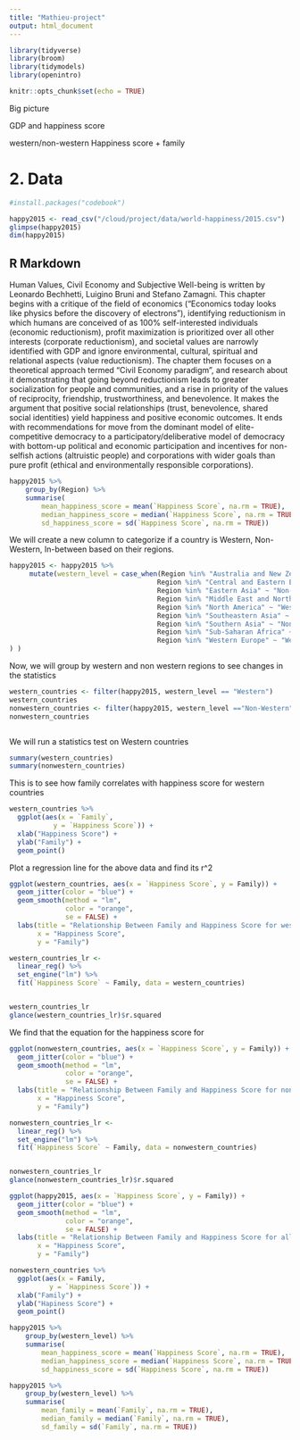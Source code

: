 ```yaml
---
title: "Mathieu-project"
output: html_document
---
```

``` r
library(tidyverse)
library(broom)
library(tidymodels)
library(openintro)
```

```r
knitr::opts_chunk$set(echo = TRUE)
```

Big picture 

GDP and happiness score 

western/non-western 
Happiness score + family 




# 2. Data

```r
#install.packages("codebook")
```

``` r
happy2015 <- read_csv("/cloud/project/data/world-happiness/2015.csv")
glimpse(happy2015)
dim(happy2015)
```
## R Markdown


Human Values, Civil Economy and Subjective Well-being is written by Leonardo Bechhetti, Luigino Bruni and Stefano Zamagni. This chapter begins with a critique of the field of economics ("Economics today looks like physics before the discovery of electrons"), identifying reductionism in which humans are conceived of as 100% self-interested individuals (economic reductionism), profit maximization is prioritized over all other interests (corporate reductionism), and societal values are narrowly identified with GDP and ignore environmental, cultural, spiritual and relational aspects (value reductionism). The chapter them focuses on a theoretical approach termed "Civil Economy paradigm", and research about it demonstrating that going beyond reductionism leads to greater socialization for people and communities, and a rise in priority of the values of reciprocity, friendship, trustworthiness, and benevolence. It makes the argument that positive social relationships (trust, benevolence, shared social identities) yield happiness and positive economic outcomes. It ends with recommendations for move from the dominant model of elite-competitive democracy to a participatory/deliberative model of democracy with bottom-up political and economic participation and incentives for non-selfish actions (altruistic people) and corporations with wider goals than pure profit (ethical and environmentally responsible corporations).
```r
happy2015 %>%
    group_by(Region) %>%
    summarise(
        mean_happiness_score = mean(`Happiness Score`, na.rm = TRUE), 
        median_happiness_score = median(`Happiness Score`, na.rm = TRUE), 
        sd_happiness_score = sd(`Happiness Score`, na.rm = TRUE))                              
```
We will create a new column to categorize if a country is Western, Non-Western, In-between based on their regions. 


```r
happy2015 <- happy2015 %>%
     mutate(western_level = case_when(Region %in% "Australia and New Zealand" ~ "Western",
                                     Region %in% "Central and Eastern Europe" ~ "Western",
                                     Region %in% "Eastern Asia" ~ "Non-Western",                                        Region %in% "Latin America and Caribbean" ~ "Western",
                                     Region %in% "Middle East and Northern Africa" ~ "Non-Western",
                                     Region %in% "North America" ~ "Western",
                                     Region %in% "Southeastern Asia" ~ "Non-Western",
                                     Region %in% "Southern Asia" ~ "Non-Western",
                                     Region %in% "Sub-Saharan Africa" ~ "Non-Western",
                                     Region %in% "Western Europe" ~ "Western",
) )
```
Now, we will group by western and non western regions to see changes in the statistics 
```r
western_countries <- filter(happy2015, western_level == "Western")
western_countries
nonwestern_countries <- filter(happy2015, western_level =="Non-Western")
nonwestern_countries
```
```r


```
We will run a statistics test on Western countries 
```r
summary(western_countries)
summary(nonwestern_countries)
```
This is to see how family correlates with happiness score for western countries
```r
western_countries %>%
  ggplot(aes(x = `Family`,
           y = `Happiness Score`)) +
  xlab("Happiness Score") +
  ylab("Family") +
  geom_point()
```
Plot a regression line for the above data and find its r^2
```r
ggplot(western_countries, aes(x = `Happiness Score`, y = Family)) +
  geom_jitter(color = "blue") +
  geom_smooth(method = "lm", 
              color = "orange", 
              se = FALSE) +
  labs(title = "Relationship Between Family and Happiness Score for western countries ",
       x = "Happiness Score",
       y = "Family")

western_countries_lr <- 
  linear_reg() %>%
  set_engine("lm") %>%
  fit(`Happiness Score` ~ Family, data = western_countries) 


western_countries_lr
glance(western_countries_lr)$r.squared
```
We find that the equation for the happiness score for 
```r
ggplot(nonwestern_countries, aes(x = `Happiness Score`, y = Family)) +
  geom_jitter(color = "blue") +
  geom_smooth(method = "lm", 
              color = "orange", 
              se = FALSE) +
  labs(title = "Relationship Between Family and Happiness Score for non-western countries ",
       x = "Happiness Score",
       y = "Family")

nonwestern_countries_lr <- 
  linear_reg() %>%
  set_engine("lm") %>%
  fit(`Happiness Score` ~ Family, data = nonwestern_countries) 


nonwestern_countries_lr
glance(nonwestern_countries_lr)$r.squared
```


```r
ggplot(happy2015, aes(x = `Happiness Score`, y = Family)) +
  geom_jitter(color = "blue") +
  geom_smooth(method = "lm", 
              color = "orange", 
              se = FALSE) +
  labs(title = "Relationship Between Family and Happiness Score for all countries ",
       x = "Happiness Score",
       y = "Family")
```

```r
nonwestern_countries %>%
  ggplot(aes(x = Family,
          y = `Happiness Score`)) +
  xlab("Family") +
  ylab("Hapiness Score") +
  geom_point()
```
```r
happy2015 %>%
    group_by(western_level) %>%
    summarise(
        mean_happiness_score = mean(`Happiness Score`, na.rm = TRUE), 
        median_happiness_score = median(`Happiness Score`, na.rm = TRUE), 
        sd_happiness_score = sd(`Happiness Score`, na.rm = TRUE))                              
```

```r
happy2015 %>%
    group_by(western_level) %>%
    summarise(
        mean_family = mean(`Family`, na.rm = TRUE), 
        median_family = median(`Family`, na.rm = TRUE), 
        sd_family = sd(`Family`, na.rm = TRUE))                              
```

